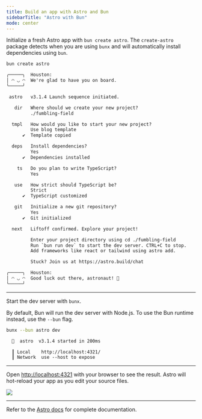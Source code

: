 ---
title: Build an app with Astro and Bun
sidebarTitle: "Astro with Bun"
mode: center
---

Initialize a fresh Astro app with `bun create astro`. The `create-astro` package detects when you are using `bunx` and will automatically install dependencies using `bun`.

```sh terminal icon="terminal"
bun create astro
```

```txt
╭─────╮  Houston:
│ ◠ ◡ ◠  We're glad to have you on board.
╰─────╯

 astro   v3.1.4 Launch sequence initiated.

   dir   Where should we create your new project?
         ./fumbling-field

  tmpl   How would you like to start your new project?
         Use blog template
      ✔  Template copied

  deps   Install dependencies?
         Yes
      ✔  Dependencies installed

    ts   Do you plan to write TypeScript?
         Yes

   use   How strict should TypeScript be?
         Strict
      ✔  TypeScript customized

   git   Initialize a new git repository?
         Yes
      ✔  Git initialized

  next   Liftoff confirmed. Explore your project!

         Enter your project directory using cd ./fumbling-field
         Run `bun run dev` to start the dev server. CTRL+C to stop.
         Add frameworks like react or tailwind using astro add.

         Stuck? Join us at https://astro.build/chat

╭─────╮  Houston:
│ ◠ ◡ ◠  Good luck out there, astronaut! 🚀
╰─────╯
```

---

Start the dev server with `bunx`.

By default, Bun will run the dev server with Node.js. To use the Bun runtime instead, use the `--bun` flag.

```sh terminal icon="terminal"
bunx --bun astro dev
```

```txt
  🚀  astro  v3.1.4 started in 200ms

  ┃ Local    http://localhost:4321/
  ┃ Network  use --host to expose
```

---

Open [http://localhost:4321](http://localhost:4321) with your browser to see the result. Astro will hot-reload your app as you edit your source files.

<Frame>
  <img src="https://i.imgur.com/Dswiu6w.png" caption="An Astro v3 starter app running on Bun" />
</Frame>

---

Refer to the [Astro docs](https://docs.astro.build/en/getting-started/) for complete documentation.
